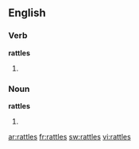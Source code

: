 ==English==
===Verb===
'''rattles'''
# {{third-person singular of|[[rattle]]}}

===Noun===
'''rattles'''
# {{plural of|[[rattle]]}}

[[ar:rattles]]
[[fr:rattles]]
[[sw:rattles]]
[[vi:rattles]]